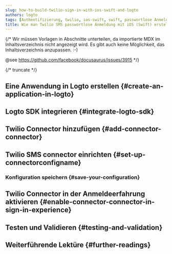 ```yaml
---
slug: how-to-build-twilio-sign-in-with-ios-swift-and-logto
authors: logto
tags: [Authentifizierung, twilio, ios-swift, swift, passwortlose Anmeldung, Anmeldung, Login]
title: Wie man Twilio SMS passwortlose Anmeldung mit iOS (Swift) erstellt
---
```


{/*
  Wir müssen Vorlagen in Abschnitte unterteilen, da importierte MDX im Inhaltsverzeichnis nicht angezeigt wird.
  Es gibt auch keine Möglichkeit, das Inhaltsverzeichnis anzupassen. :-)

  @see https://github.com/facebook/docusaurus/issues/3915
*/}



{/* truncate */}

<Intro connector={connector} sdk="iOS (Swift)" link="https://developer.apple.com/ios" />

## Eine Anwendung in Logto erstellen \{#create-an-application-in-logto}

<CreateApplication type="Native app" framework="iOS (Swift)" />

## Logto SDK integrieren \{#integrate-logto-sdk}

<IntegrateSdk />

## Twilio Connector hinzufügen \{#add-connector-connector}

<AddPasswordlessConnector
  connector={connector}
  connectorType="SMS"
  passwordlessSignUpIdentifier="Phone number"
/>

## Twilio SMS connector einrichten \{#set-up-connectorconfigname}

<ConnectorGuide />

### Konfiguration speichern \{#save-your-configuration}

<SaveYourConfiguration connector={connector} />

## Twilio Connector in der Anmeldeerfahrung aktivieren \{#enable-connector-connector-in-sign-in-experience}

<EnablePasswordlessConnector
  connectorType="SMS"
  passwordlessSignUpIdentifier="Phone number"
/>

## Testen und Validieren \{#testing-and-validation}

<TestingAndValidation connector={connector} sdk="iOS (Swift)" />

## Weiterführende Lektüre \{#further-readings}

<FurtherReadings />